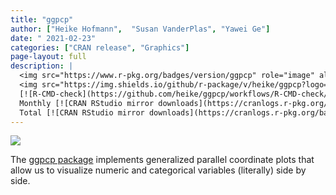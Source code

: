 ```yaml
---
title: "ggpcp"
author: ["Heike Hofmann",  "Susan VanderPlas", "Yawei Ge"]
date: "	2021-02-23"
categories: ["CRAN release", "Graphics"]
page-layout: full
description: |
  <img src="https://www.r-pkg.org/badges/version/ggpcp" role="image" alt="CRAN status">
  <img src="https://img.shields.io/github/r-package/v/heike/ggpcp?logo=github" alt="Github version">
  [![R-CMD-check](https://github.com/heike/ggpcp/workflows/R-CMD-check/badge.svg)](https://github.com/heike/ggpcp/actions)<br><br>
  Monthly [![CRAN RStudio mirror downloads](https://cranlogs.r-pkg.org/badges/last-month/ggpcp?color=brightgreen)](https://r-pkg.org/pkg/ggpcp)<br>
  Total [![CRAN RStudio mirror downloads](https://cranlogs.r-pkg.org/badges/grand-total/ggpcp?color=orange)](https://r-pkg.org/pkg/ggpcp)
---
```


::: {.column-margin}
![](https://heike.github.io/ggpcp/reference/figures/unnamed-chunk-5-1.png)
:::


The [ggpcp package](https://heike.github.io/ggpcp/) implements generalized parallel coordinate plots that allow us to visualize numeric and categorical variables (literally) side by side.

